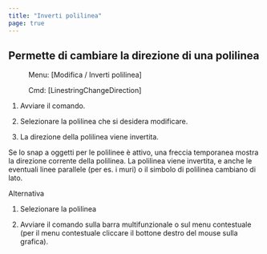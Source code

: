 ```yaml
---
title: "Inverti polilinea"
page: true
---
```

## Permette di cambiare la direzione di una polilinea
 <Menu> Menu: [Modifica / Inverti polilinea] </Menu> 
 <Menu> Cmd: [LinestringChangeDirection] </Menu> 


1. Avviare il comando.

2. Selezionare la polilinea che si desidera modificare.

3. La direzione della polilinea viene invertita.




<Success>
Se lo snap a oggetti per le polilinee &#232; attivo, una freccia temporanea mostra la direzione corrente della polilinea.
La polilinea viene invertita, e anche le eventuali linee parallele (per es. i muri) o il simbolo di polilinea cambiano di lato.
</Success>


Alternativa


1. Selezionare la polilinea

2. Avviare il comando sulla barra multifunzionale o sul menu contestuale (per il menu contestuale cliccare il bottone destro del mouse sulla grafica).



